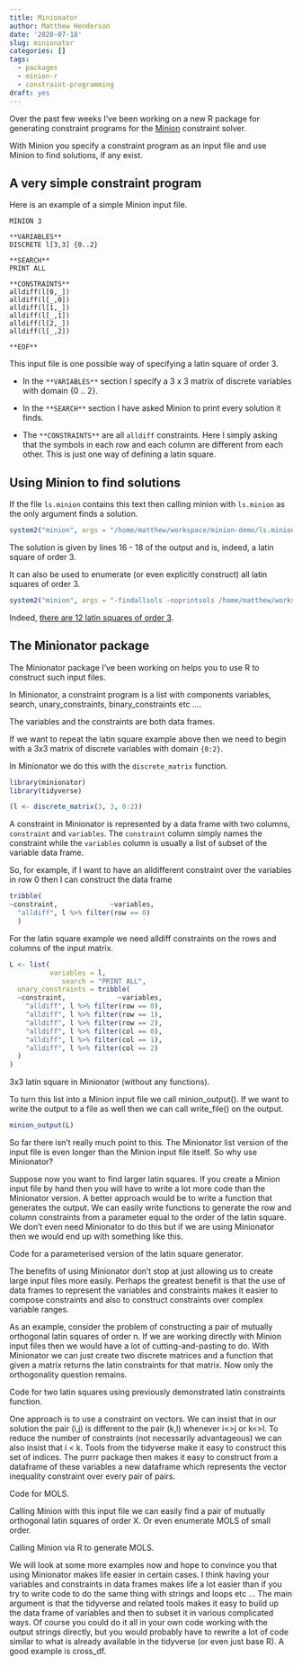 ```yaml
---
title: Minionator
author: Matthew Henderson
date: '2020-07-18'
slug: minionator
categories: []
tags:
  - packages
  - minion-r
  - constraint-programming
draft: yes
---
```


Over the past few weeks
I've been working
on a new R package
for generating constraint programs
for the
[Minion](https://constraintmodelling.org/minion/)
constraint solver.

With Minion you specify
a constraint program
as an input file
and use Minion to find
solutions,
if any exist.

## A very simple constraint program

Here is an example
of a simple Minion input file.

```
MINION 3

**VARIABLES**
DISCRETE l[3,3] {0..2}

**SEARCH**
PRINT ALL

**CONSTRAINTS**
alldiff(l[0,_])
alldiff(l[_,0])
alldiff(l[1,_])
alldiff(l[_,1])
alldiff(l[2,_])
alldiff(l[_,2])

**EOF**
```

This input file
is one possible
way of specifying
a latin square of order 3.

* In the
`**VARIABLES**`
section I specify
a 3 x 3 matrix
of discrete variables
with domain {0 .. 2}.

* In the
`**SEARCH**`
section
I have asked
Minion to print
every solution it finds.

* The
`**CONSTRAINTS**`
are all
`alldiff` constraints.
Here I simply
asking that the symbols
in each row
and each column
are different from each other.
This is just
one way of defining
a latin square.

## Using Minion to find solutions

If the file `ls.minion` contains
this text
then calling minion
with `ls.minion` as the only argument
finds a solution.

```r
system2("minion", args = "/home/matthew/workspace/minion-demo/ls.minion", stdout = TRUE)
```

The solution is given
by lines 16 - 18 of the output
and is,
indeed,
a latin square of order 3.

It can also be used to enumerate (or even explicitly construct) all latin squares of order 3.

```r
system2("minion", args = "-findallsols -noprintsols /home/matthew/workspace/minion-demo/ls.minion", stdout = TRUE)
```

Indeed,
[there are 12 latin squares of order 3](https://oeis.org/A002860).

## The Minionator package

The Minionator package I've been working on
helps you to use R to construct such input files.

In Minionator, a constraint program is a list with components variables, search, unary_constraints, binary_constraints etc ....

The variables
and the constraints
are both data frames.

If we want to repeat
the latin square example above
then we need
to begin with a 3x3 matrix
of discrete variables
with domain `{0:2}`.

In Minionator we do
this with the
`discrete_matrix`
function.

```r
library(minionator)
library(tidyverse)

(l <- discrete_matrix(3, 3, 0:2))
```

A constraint in Minionator
is represented by a data frame
with two columns,
`constraint` and `variables`.
The `constraint` column
simply names the constraint
while the `variables`
column is usually a list
of subset of the variable
data frame.

So,
for example,
if I want to
have an alldifferent
constraint over the variables
in row 0
then I can construct
the data frame

```r
tribble(
~constraint,             ~variables,
  "alldiff", l %>% filter(row == 0)
  )
```

For the latin square example we need alldiff constraints on the rows and columns of the input matrix.

```r
L <- list(
          variables = l,
             search = "PRINT ALL",
  unary_constraints = tribble(
  ~constraint,             ~variables,
    "alldiff", l %>% filter(row == 0),
    "alldiff", l %>% filter(row == 1),
    "alldiff", l %>% filter(row == 2),
    "alldiff", l %>% filter(col == 0),
    "alldiff", l %>% filter(col == 1),
    "alldiff", l %>% filter(col == 2)
  )
)
```

3x3 latin square in Minionator (without any functions).

To turn this list into a Minion input file we call minion_output(). If we want to write the output to a file as well then we can call write_file() on the output.

```r
minion_output(L)
```

So far there isn’t really much point to this. The Minionator list version of the input file is even longer than the Minion input file itself. So why use Minionator?

Suppose now you want to find larger latin squares. If you create a Minion input file by hand then you will have to write a lot more code than the Minionator version. A better approach would be to write a function that generates the output. We can easily write functions to generate the row and column constraints from a parameter equal to the order of the latin square. We don’t even need Minionator to do this but if we are using Minionator then we would end up with something like this.

Code for a parameterised version of the latin square generator.

The benefits of using Minionator don’t stop at just allowing us to create large input files more easily. Perhaps the greatest benefit is that the use of data frames to represent the variables and constraints makes it easier to compose constraints and also to construct constraints over complex variable ranges.

As an example, consider the problem of constructing a pair of mutually orthogonal latin squares of order n. If we are working directly with Minion input files then we would have a lot of cutting-and-pasting to do. With Minionator we can just create two discrete matrices and a function that given a matrix returns the latin constraints for that matrix. Now only the orthogonality question remains.

Code for two latin squares using previously demonstrated latin constraints function.

One approach is to use a constraint on vectors. We can insist that in our solution the pair (i,j) is different to the pair (k,l) whenever i<>j or k<>l. To reduce the number of constraints (not necessarily advantageous) we can also insist that i < k. Tools from the tidyverse make it easy to construct this set of indices. The purrr package then makes it easy to construct from a dataframe of these variables a new dataframe which represents the vector inequality constraint over every pair of pairs.

Code for MOLS.

Calling Minion with this input file we can easily find a pair of mutually orthogonal latin squares of order X. Or even enumerate MOLS of small order.

Calling Minion via R to generate MOLS.

We will look at some more examples now and hope to convince you that using Minionator makes life easier in certain cases. I think having your variables and constraints in data frames makes life a lot easier than if you try to write code to do the same thing with strings and loops etc … The main argument is that the tidyverse and related tools makes it easy to build up the data frame of variables and then to subset it in various complicated ways. Of course you could do it all in your own code working with the output strings directly, but you would probably have to rewrite a lot of code similar to what is already available in the tidyverse (or even just base R). A good example is cross_df.
